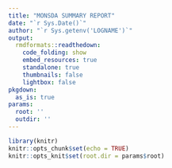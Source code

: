 ```yaml
---
title: "MONSDA SUMMARY REPORT"
date: "`r Sys.Date()`"
author: "`r Sys.getenv('LOGNAME')`"
output:
  rmdformats::readthedown:
    code_folding: show
    embed_resources: true
    standalone: true
    thumbnails: false
    lightbox: false
pkgdown:
  as_is: true
params:
  root: ''
  outdir: ''
---
```



```r
library(knitr)
knitr::opts_chunk$set(echo = TRUE)
knitr::opts_knit$set(root.dir = params$root)
```
